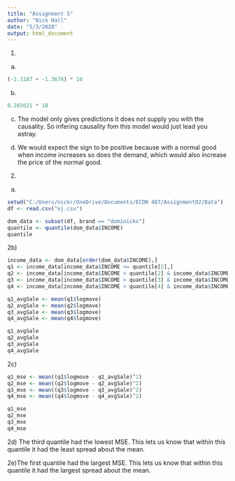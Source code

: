 ---
title: "Assignment 5"
author: "Nick Hall"
date: "5/3/2020"
output: html_document
---



1) 
a)

```{r}
(-2.3187 + -1.3678) * 10
```

b)
```{r}
0.265621 * 10
```

c) The model only gives predictions it does not supply you with the causality. So infering causality fom this model would just lead you astray.

d) We would expect the sign to be positive because with a normal good when income increases so does the demand, which would also increase the price of the normal good.


2)
a)
```{r}
setwd("C:/Users/nickr/OneDrive/Documents/ECON 487/Assignment02/Data")
df <- read.csv("oj.csv")

dom_data <- subset(df, brand == "dominicks")
quantile <- quantile(dom_data$INCOME)
quantile
```

2b)
```{r}
income_data <- dom_data[order(dom_data$INCOME),]
q1 <- income_data[income_data$INCOME <= quantile[2],]
q2 <- income_data[income_data$INCOME > quantile[2] & income_data$INCOME <= quantile[3],]
q3 <- income_data[income_data$INCOME > quantile[3] & income_data$INCOME <= quantile[4],]
q4 <- income_data[income_data$INCOME > quantile[4] & income_data$INCOME <= quantile[5],]

q1_avgSale <- mean(q1$logmove)
q2_avgSale <- mean(q2$logmove)
q3_avgSale <- mean(q3$logmove)
q4_avgSale <- mean(q4$logmove)

q1_avgSale
q2_avgSale
q3_avgSale
q4_avgSale
```

2c)
```{r}
q1_mse <- mean((q1$logmove - q1_avgSale)^2)
q2_mse <- mean((q2$logmove - q2_avgSale)^2)
q3_mse <- mean((q3$logmove - q3_avgSale)^2)
q4_mse <- mean((q4$logmove - q4_avgSale)^2)

q1_mse
q2_mse
q3_mse
q4_mse
```

2d) The third quantile had the lowest MSE. This lets us know that within this quantile it had the least spread about the mean.

2e)The first quantile had the largest MSE. This lets us know that within this quantile it had the largest spread about the mean.